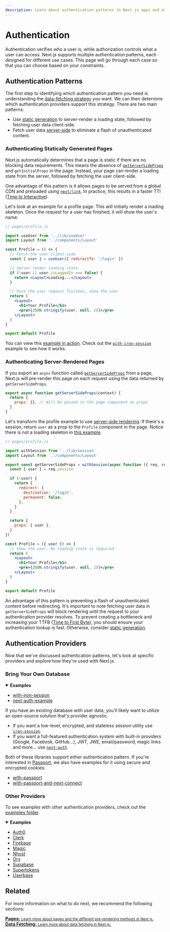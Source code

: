 ```yaml
---
description: Learn about authentication patterns in Next.js apps and explore a few examples.
---
```


# Authentication

Authentication verifies who a user is, while authorization controls what a user can access. Next.js supports multiple authentication patterns, each designed for different use cases. This page will go through each case so that you can choose based on your constraints.

## Authentication Patterns

The first step to identifying which authentication pattern you need is understanding the [data-fetching strategy](/docs/basic-features/data-fetching/overview.md) you want. We can then determine which authentication providers support this strategy. There are two main patterns:

- Use [static generation](/docs/basic-features/pages.md#static-generation-recommended) to server-render a loading state, followed by fetching user data client-side.
- Fetch user data [server-side](/docs/basic-features/pages.md#server-side-rendering) to eliminate a flash of unauthenticated content.

### Authenticating Statically Generated Pages

Next.js automatically determines that a page is static if there are no blocking data requirements. This means the absence of [`getServerSideProps`](/docs/basic-features/data-fetching/get-server-side-props.md) and `getInitialProps` in the page. Instead, your page can render a loading state from the server, followed by fetching the user client-side.

One advantage of this pattern is it allows pages to be served from a global CDN and preloaded using [`next/link`](/docs/api-reference/next/link.md). In practice, this results in a faster TTI ([Time to Interactive](https://web.dev/interactive/)).

Let's look at an example for a profile page. This will initially render a loading skeleton. Once the request for a user has finished, it will show the user's name:

```jsx
// pages/profile.js

import useUser from '../lib/useUser'
import Layout from '../components/Layout'

const Profile = () => {
  // Fetch the user client-side
  const { user } = useUser({ redirectTo: '/login' })

  // Server-render loading state
  if (!user || user.isLoggedIn === false) {
    return <Layout>Loading...</Layout>
  }

  // Once the user request finishes, show the user
  return (
    <Layout>
      <h1>Your Profile</h1>
      <pre>{JSON.stringify(user, null, 2)}</pre>
    </Layout>
  )
}

export default Profile
```

You can view this [example in action](https://iron-session-example.vercel.app/). Check out the [`with-iron-session`](https://github.com/vercel/next.js/tree/canary/examples/with-iron-session) example to see how it works.

### Authenticating Server-Rendered Pages

If you export an `async` function called [`getServerSideProps`](/docs/basic-features/data-fetching/get-server-side-props.md) from a page, Next.js will pre-render this page on each request using the data returned by `getServerSideProps`.

```jsx
export async function getServerSideProps(context) {
  return {
    props: {}, // Will be passed to the page component as props
  }
}
```

Let's transform the profile example to use [server-side rendering](/docs/basic-features/pages#server-side-rendering). If there's a session, return `user` as a prop to the `Profile` component in the page. Notice there is not a loading skeleton in [this example](https://iron-session-example.vercel.app/).

```jsx
// pages/profile.js

import withSession from '../lib/session'
import Layout from '../components/Layout'

export const getServerSideProps = withSession(async function ({ req, res }) {
  const { user } = req.session

  if (!user) {
    return {
      redirect: {
        destination: '/login',
        permanent: false,
      },
    }
  }

  return {
    props: { user },
  }
})

const Profile = ({ user }) => {
  // Show the user. No loading state is required
  return (
    <Layout>
      <h1>Your Profile</h1>
      <pre>{JSON.stringify(user, null, 2)}</pre>
    </Layout>
  )
}

export default Profile
```

An advantage of this pattern is preventing a flash of unauthenticated content before redirecting. It's important to note fetching user data in `getServerSideProps` will block rendering until the request to your authentication provider resolves. To prevent creating a bottleneck and increasing your TTFB ([Time to First Byte](https://web.dev/time-to-first-byte/)), you should ensure your authentication lookup is fast. Otherwise, consider [static generation](#authenticating-statically-generated-pages).

## Authentication Providers

Now that we've discussed authentication patterns, let's look at specific providers and explore how they're used with Next.js.

### Bring Your Own Database

<details open>
  <summary><b>Examples</b></summary>
  <ul>
    <li><a href="https://github.com/vercel/next.js/tree/canary/examples/with-iron-session">with-iron-session</a></li>
    <li><a href="https://github.com/nextauthjs/next-auth-example">next-auth-example</a></li>
  </ul>
</details>

If you have an existing database with user data, you'll likely want to utilize an open-source solution that's provider agnostic.

- If you want a low-level, encrypted, and stateless session utility use [`iron-session`](https://github.com/vercel/next.js/tree/canary/examples/with-iron-session).
- If you want a full-featured authentication system with built-in providers (Google, Facebook, GitHub…), JWT, JWE, email/password, magic links and more… use [`next-auth`](https://github.com/nextauthjs/next-auth-example).

Both of these libraries support either authentication pattern. If you're interested in [Passport](http://www.passportjs.org/), we also have examples for it using secure and encrypted cookies:

- [with-passport](https://github.com/vercel/next.js/tree/canary/examples/with-passport)
- [with-passport-and-next-connect](https://github.com/vercel/next.js/tree/canary/examples/with-passport-and-next-connect)

### Other Providers

To see examples with other authentication providers, check out the [examples folder](https://github.com/vercel/next.js/tree/canary/examples).

<details open>
  <summary><b>Examples</b></summary>
  <ul>
    <li><a href="https://github.com/vercel/next.js/tree/canary/examples/auth0">Auth0</a></li>
    <li><a href="https://github.com/vercel/next.js/tree/canary/examples/with-clerk">Clerk</a></li>
    <li><a href="https://github.com/vercel/next.js/tree/canary/examples/with-firebase-authentication">Firebase</a></li>
    <li><a href="https://github.com/vercel/next.js/tree/canary/examples/with-magic">Magic</a></li>
    <li><a href="https://github.com/vercel/next.js/tree/canary/examples/with-nhost-auth-realtime-graphql">Nhost</a></li>
    <li><a href="https://github.com/vercel/examples/tree/main/solutions/auth-with-ory">Ory</a></li>
    <li><a href="https://github.com/vercel/next.js/tree/canary/examples/with-supabase-auth-realtime-db">Supabase</a></li>
    <li><a href="https://github.com/vercel/next.js/tree/canary/examples/with-supertokens">Supertokens</a></li>
    <li><a href="https://github.com/vercel/next.js/tree/canary/examples/with-userbase">Userbase</a></li>
  </ul>
</details>

## Related

For more information on what to do next, we recommend the following sections:

<div class="card">
  <a href="/docs/basic-features/pages.md">
    <b>Pages:</b>
    <small>Learn more about pages and the different pre-rendering methods in Next.js.</small>
  </a>
</div>

<div class="card">
  <a href="/docs/basic-features/data-fetching/overview.md">
    <b>Data Fetching:</b>
    <small>Learn more about data fetching in Next.js.</small>
  </a>
</div>